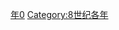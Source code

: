 {{Catnav|頁面分類|历史|歷史時代|年|前8世纪各年}}
{{Commons category|800}}

[[Category:800年代|年0]]
[[Category:8世纪各年|Category:8世纪各年]]